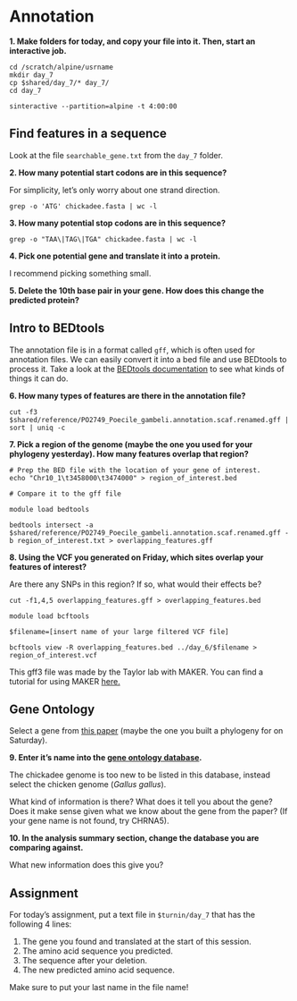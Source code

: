 # Annotation

**1. Make folders for today, and copy your file into it. Then, start an interactive job.**

```cat
cd /scratch/alpine/usrname
mkdir day_7
cp $shared/day_7/* day_7/
cd day_7 

sinteractive --partition=alpine -t 4:00:00
```

## Find features in a sequence 

Look at the file `searchable_gene.txt` from the `day_7` folder. 

**2. How many potential start codons are in this sequence? **

For simplicity, let's only worry about one strand direction. 

```cat
grep -o 'ATG' chickadee.fasta | wc -l
```


**3. How many potential stop codons are in this sequence?** 

```cat
grep -o "TAA\|TAG\|TGA" chickadee.fasta | wc -l

```


**4. Pick one potential gene and translate it into a protein.**

I recommend picking something small. 

**5. Delete the 10th base pair in your gene. How does this change the predicted protein?** 

## Intro to BEDtools 

The annotation file is in a format called `gff`, which is often used for annotation files. We can easily convert it into a bed file and use BEDtools to process it. Take a look at the [BEDtools documentation](https://bedtools.readthedocs.io/en/latest/) to see what kinds of things it can do. 


**6. How many types of features are there in the annotation file?** 

```cat
cut -f3 $shared/reference/PO2749_Poecile_gambeli.annotation.scaf.renamed.gff | sort | uniq -c
```

**7. Pick a region of the genome (maybe the one you used for your phylogeny yesterday). How many features overlap that region? **

```cat
# Prep the BED file with the location of your gene of interest. 
echo "Chr10_1\t3458000\t3474000" > region_of_interest.bed

# Compare it to the gff file

module load bedtools 

bedtools intersect -a $shared/reference/PO2749_Poecile_gambeli.annotation.scaf.renamed.gff -b region_of_interest.txt > overlapping_features.gff

```

**8. Using the VCF you generated on Friday, which sites overlap your features of interest? **

Are there any SNPs in this region? If so, what would their effects be? 

```cat
cut -f1,4,5 overlapping_features.gff > overlapping_features.bed

module load bcftools

$filename=[insert name of your large filtered VCF file]

bcftools view -R overlapping_features.bed ../day_6/$filename > region_of_interest.vcf

```


::: {.learning data=latex=""}
This gff3 file was made by the Taylor lab with MAKER. You can find a tutorial for using MAKER [here.](https://darencard.net/blog/2017-05-16-maker-genome-annotation/)
:::


## Gene Ontology 

Select a gene from [this paper](https://www.cell.com/current-biology/fulltext/S0960-9822(24)00398-1#mmc2) (maybe the one you built a phylogeny for on Saturday). 

**9. Enter it's name into the [gene ontology database](https://geneontology.org/). **

The chickadee genome is too new to be listed in this database, instead select the chicken genome (*Gallus gallus*). 

What kind of information is there? What does it tell you about the gene? Does it make sense given what we know about the gene from the paper? (If your gene name is not found, try CHRNA5).

**10. In the analysis summary section, change the database you are comparing against. **

What new information does this give you?  



## Assignment 

For today's assignment, put a text file in `$turnin/day_7` that has the following 4 lines: 

1. The gene you found and translated at the start of this session. 
2. The amino acid sequence you predicted. 
3. The sequence after your deletion. 
4. The new predicted amino acid sequence. 

Make sure to put your last name in the file name! 


